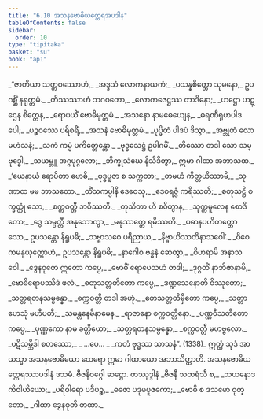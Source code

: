 ```yaml
---
title: "6.10 အသနဗောဓိယတ္ထေရအပဒါန"
tableOfContents: false
sidebar:
  order: 10
type: "tipitaka"
basket: "su"
book: "ap1"
---
```



<DynamicBreadcrumb />

<Division number="78" book="ap1" e="ch" v="20" p="122">

<Paragraph number="1471" type="verses" book="ap1">
_“ဇာတိယာ သတ္တဝဿောဟံ,_  
_အဒ္ဒသံ လောကနာယကံ;_  
_ပသန္နစိတ္တော သုမနော,_  
ဥပဂစ္ဆိံ နရုတ္တမံ._  

</Paragraph>

</Division>
<Division number="79" book="ap1" e="ch" v="20" p="122">

<Paragraph number="1472" type="verses" book="ap1">
_တိဿဿာဟံ ဘဂဝတော,_  
_လောကဇေဋ္ဌဿ တာဒိနော;_  
_ဟဋ္ဌော ဟဋ္ဌေန စိတ္တေန,_  
_ရောပယိံ ဗောဓိမုတ္တမံ._  

</Paragraph>

</Division>
<Division number="80" book="ap1" e="ch" v="20" p="122">

<Paragraph number="1473" type="verses" book="ap1">
_အသနော နာမဓေယျေန,_  
_ဓရဏီရုဟပါဒပေါ;_  
_ပဉ္စဝဿေ ပရိစရိံ,_  
_အသနံ ဗောဓိမုတ္တမံ._  

</Paragraph>

</Division>
<Division number="81" book="ap1" e="ch" v="20" p="122">

<Paragraph number="1474" type="verses" book="ap1">
_ပုပ္ဖိတံ ပါဒပံ ဒိသွာ,_  
_အဗ္ဘုတံ လောမဟံသနံ;_  
_သကံ ကမ္မံ ပကိတ္တေန္တော,_  
_ဗုဒ္ဓသေဋ္ဌံ ဥပါဂမိံ._  

</Paragraph>

</Division>
<Division number="82" book="ap1" e="ch" v="20" p="122">

<Paragraph number="1475" type="verses" book="ap1">
_တိဿော တဒါ သော သမ္ဗုဒ္ဓေါ,_  
_သယမ္ဘူ အဂ္ဂပုဂ္ဂလော;_  
_ဘိက္ခုသံဃေ နိသီဒိတွာ,_  
ဣမာ ဂါထာ အဘာသထ._  

</Paragraph>

</Division>
<Division number="83" book="ap1" e="ch" v="20" p="123">

<Paragraph number="1476" type="verses" book="ap1">
_‘ယေနာယံ ရောပိတာ ဗောဓိ,_  
_ဗုဒ္ဓပူဇာ စ သက္ကတာ;_  
_တမဟံ ကိတ္တယိဿာမိ,_  
_သုဏာထ မမ ဘာသတော._  

</Paragraph>

</Division>
<Division number="84" book="ap1" e="ch" v="20" p="123">

<Paragraph number="1477" type="verses" book="ap1">
_တိံသကပ္ပါနိ ဒေဝေသု,_  
_ဒေဝရဇ္ဇံ ကရိဿတိ;_  
_စတုသဋ္ဌိ စက္ခတ္တုံ သော,_  
_စက္ကဝတ္တီ ဘဝိဿတိ._  

</Paragraph>

</Division>
<Division number="85" book="ap1" e="ch" v="20" p="123">

<Paragraph number="1478" type="verses" book="ap1">
_တုသိတာ ဟိ စဝိတွာန,_  
_သုက္ကမူလေန စောဒိတော;_  
_ဒွေ သမ္ပတ္တီ အနုဘောတွာ,_  
_မနုဿတ္တေ ရမိဿတိ._  

</Paragraph>

</Division>
<Division number="86" book="ap1" e="ch" v="20" p="123">

<Paragraph number="1479" type="verses" book="ap1">
_ပဓာနပဟိတတ္တော သော,_  
ဥပသန္တော နိရူပဓိ;_  
_သဗ္ဗာသဝေ ပရိညာယ,_  
_နိဗ္ဗာယိဿတိနာသဝေါ’._  

</Paragraph>

</Division>
<Division number="87" book="ap1" e="ch" v="20" p="123">

<Paragraph number="1480" type="verses" book="ap1">
_ဝိဝေကမနုယုတ္တောဟံ,_  
ဥပသန္တော နိရူပဓိ;_  
_နာဂေါဝ ဗန္ဓနံ ဆေတွာ,_  
_ဝိဟရာမိ အနာသဝေါ._  

</Paragraph>

</Division>
<Division number="88" book="ap1" e="ch" v="20" p="123">

<Paragraph number="1481" type="verses" book="ap1">
_ဒွေနဝုတေ ဣတော ကပ္ပေ,_  
_ဗောဓိံ ရောပေသဟံ တဒါ;_  
_ဒုဂ္ဂတိံ နာဘိဇာနာမိ,_  
_ဗောဓိရောပဿိဒံ ဖလံ._  

</Paragraph>

</Division>
<Division number="89" book="ap1" e="ch" v="20" p="123">

<Paragraph number="1482" type="verses" book="ap1">
_စတုသတ္တတိတော ကပ္ပေ,_  
_ဒဏ္ဍသေနောတိ ဝိဿုတော;_  
_သတ္တရတနသမ္ပန္နော,_  
_စက္ကဝတ္တီ တဒါ အဟုံ._  

</Paragraph>

</Division>
<Division number="90" book="ap1" e="ch" v="20" p="123">

<Paragraph number="1483" type="verses" book="ap1">
_တေသတ္တတိမှိတော ကပ္ပေ,_  
_သတ္တာဟေသုံ မဟီပတီ;_  
_သမန္တနေမိနာမေန,_  
_ရာဇာနော စက္ကဝတ္တိနော._  

</Paragraph>

</Division>
<Division number="91" book="ap1" e="ch" v="20" p="123">

<Paragraph number="1484" type="verses" book="ap1">
_ပဏ္ဏဝီသတိတော ကပ္ပေ,_  
_ပုဏ္ဏကော နာမ ခတ္တိယော;_  
_သတ္တရတနသမ္ပန္နော,_  
_စက္ကဝတ္တီ မဟဗ္ဗလော._  

</Paragraph>

</Division>
<Division number="92" book="ap1" e="ch" v="20" p="123">

<Paragraph number="1485" type="verses" book="ap1">
_ပဋိသမ္ဘိဒါ စတဿော,_  
_ …ပေ… _  
_ကတံ ဗုဒ္ဓဿ သာသနံ”. (1338)_  

</Paragraph>

<Paragraph number="1486" book="ap1">
ဣတ္ထံ သုဒံ အာယသ္မာ အသနဗောဓိယော ထေရော ဣမာ ဂါထာယော အဘာသိတ္ထာတိ.

</Paragraph>
</Division>

<Paragraph number="1487" type="center" book="ap1">
အသနဗောဓိယတ္ထေရဿာပဒါနံ ဒသမံ.



</Paragraph>

<Paragraph number="1488" type="center" book="ap1">
ဗီဇနိဝဂ္ဂေါ ဆဋ္ဌော.



</Paragraph>

<Paragraph number="1489" type="center" book="ap1">
တဿုဒ္ဒါနံ


</Paragraph>

<Paragraph number="1490" type="verses" book="ap1">
_ဗီဇနီ သတရံသီ စ,_  
_သယနောဒကိဝါဟိယော;_  
_ပရိဝါရော ပဒီပဉ္စ,_  
_ဓဇော ပဒုမပူဇကော;_  
_ဗောဓိ စ ဒသမော ဝုတ္တော,_  
_ဂါထာ ဒွေနဝုတိ တထာ._
</Paragraph>